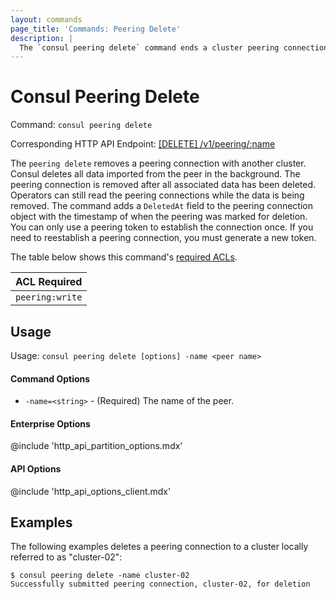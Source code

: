 ```yaml
---
layout: commands
page_title: 'Commands: Peering Delete'
description: |
  The `consul peering delete` command ends a cluster peering connection with another cluster. 
---
```


# Consul Peering Delete

Command: `consul peering delete`

Corresponding HTTP API Endpoint: [\[DELETE\] /v1/peering/:name](/api-docs/peering#delete-a-peering-connection)

The `peering delete` removes a peering connection with another cluster.
Consul deletes all data imported from the peer in the background.
The peering connection is removed after all associated data has been deleted.
Operators can still read the peering connections while the data is being removed.
The command adds a `DeletedAt` field to the peering connection object with the timestamp of when the peering was marked for deletion.
You can only use a peering token to establish the connection once. If you need to reestablish a peering connection, you must generate a new token.

The table below shows this command's [required ACLs](/api-docs/api-structure#authentication).

| ACL Required |
| ------------ |
| `peering:write`  |

## Usage

Usage: `consul peering delete [options] -name <peer name>`

#### Command Options

- `-name=<string>` - (Required) The name of the peer.

#### Enterprise Options

@include 'http_api_partition_options.mdx'

#### API Options

@include 'http_api_options_client.mdx'

## Examples

The following examples deletes a peering connection to a cluster locally referred to as "cluster-02":

```shell-session hideClipboard
$ consul peering delete -name cluster-02
Successfully submitted peering connection, cluster-02, for deletion
```


